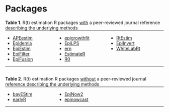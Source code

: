 # Packages


```{=html}
<div>
  <div> <b>Table 1</b>. R(t) estimation R packages <u>with</u> a peer-reviewed journal reference describing the underlying methods </div>
  <hr style="margin-top:0;">
  <ul id="Tbl1" style="column-count: 3";>
    <li><a href="package_APEestim.qmd">APEestim</a></li>
    <li><a href="package_Epidemia.qmd">Epidemia</a></li>
    <li><a href="package_EpiEstim.qmd">EpiEstim</a></li>
    <li><a href="package_EpiFilter.qmd">EpiFilter</a></li>
    <li><a href="package_EpiFusion.qmd">EpiFusion</a></li>
    <li><a href="package_epigrowthfit.qmd">epigrowthfit</a></li>
    <li><a href="package_EpiLPS.qmd">EpiLPS</a></li>
    <li><a href="package_ern.qmd">ern</a></li>
    <li><a href="package_EstimateR.qmd">EstimateR</a></li>
    <li><a href="package_R0.qmd">R0</a></li>
    <li><a href="package_RtEstim.qmd">RtEstim</a></li>
    <li><a href="package_EpiInvert.qmd">EpiInvert</a></li>
    <li><a href="package_WhiteLabRt.qmd">WhiteLabRt</a></li>
  </ul>
  <hr style="margin-top:0;">
</div>
<br>
<div>
  <div> <b>Table 2</b>. R(t) estimation R packages <u>without</u> a peer-reviewed journal reference describing the underlying methods </div>
  <hr style="margin-top:0;">
  <ul id="Tbl2" style="column-count: 3";>
    <li><a href="package_bayEStim.qmd">bayEStim</a></li>
    <li><a href="package_earlyR.qmd">earlyR</a></li>
    <li><a href="package_EpiNow2.qmd">EpiNow2</a></li>
    <li><a href="package_epinowcast.qmd">epinowcast</a></li>
  </ul>
  <hr style="margin-top:0;">
</div>
<script>
const sortList = list => [...list].sort((a, b) => {
  const A = a.textContent.toLowerCase(), B = b.textContent.toLowerCase();
  return (A < B) ? -1 : (A > B) ? 1 : 0;
});


window.addEventListener("load", function() {

  ///
  const ul = document.getElementById("Tbl1");
  const list = ul.querySelectorAll("li");
  ul.append(...sortList(list));
  
  ///
  const ul = document.getElementById("Tbl2");
  const list = ul.querySelectorAll("li");
  ul.append(...sortList(list));
})



</script>
```


